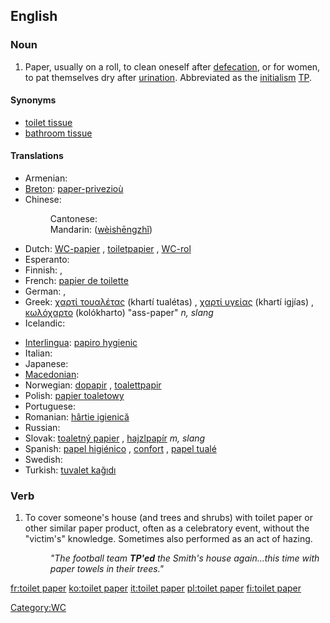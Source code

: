 ==English==

===Noun===
{{en-noun|sg=[[toilet]] [[paper]]}}

# Paper, usually on a roll, to clean oneself after [[defecation]], or for women, to pat themselves dry after [[urination]].  Abbreviated as the [[initialism]] [[TP]].

====Synonyms====
*[[toilet tissue]]
*[[bathroom tissue]]

====Translations====
{{trans-top|paper on a roll}}
* Armenian: {{t-|hy|զուգարանի թուղթ|tr=zugarani t’uġt’}}
* [[Breton]]: [[paper-privezioù]] {{m}}
* Chinese:
*: Cantonese: {{zh-ts|廁紙|厕纸}}
*: Mandarin: {{zh-ts|衛生紙|卫生纸}} ([[wèishēngzhǐ]])
* Dutch: [[WC-papier]] {{n}}, [[toiletpapier]] {{n}}, [[WC-rol]] {{m}}
* Esperanto: {{t-|eo|tualetpapero|xs=Esperanto}}
* Finnish: {{t-|fi|vessapaperi}}, {{t-|fi|wc-paperi}}
* French: [[papier de toilette]] {{m}}
* German: {{t+|de|Toilettenpapier|n}}, {{t+|de|Klopapier|n}}
* Greek: [[χαρτί τουαλέτας]] (khartí tualétas) {{n}}, [[χαρτί υγείας]] (khartí igjías) {{n}}, [[κωλόχαρτο]] (kolókharto) "ass-paper" ''n, slang''
* Icelandic: {{t-|is|klósettpappír|m}}
{{trans-mid}}
* [[Interlingua]]: [[papiro hygienic]]
* Italian: {{t-|it|carta igienica|f}}
* Japanese: {{t+|ja|トイレットペーパー|tr=toirettopēpā}}
* [[Macedonian]]: {{t|mk|тоалетна хартија|f|tr=toalétna hártija}}
* Norwegian: [[dopapir]] {{n}}, [[toalettpapir]] {{n}}
* Polish: [[papier toaletowy]] {{m}}
* Portuguese: {{t+|pt|papel higiênico|m}}
* Romanian: [[hârtie igienică]] {{f}}
* Russian: {{t+|ru|туалетная бумага|f|tr=tual'étnaja bumága}}
* Slovak: [[toaletný papier]] {{m}}, [[hajzlpapír]] ''m, slang''
* Spanish: [[papel higiénico]] {{m}}, [[confort]] {{m}} {{italbrac|Chile<!-- - originally a registered trademark-->}}, [[papel tualé]] {{m}} {{italbrac|Venezuela|colloquial}}
* Swedish: {{t+|sv|toalettpapper|n}}
* Turkish: [[tuvalet kağıdı]]
{{trans-bottom}}

===Verb===
{{en-verb}}

# {{US}} To cover someone's house (and trees and shrubs) with toilet paper or other similar paper product, often as a celebratory event, without the "victim's" knowledge.  Sometimes also performed as an act of hazing.
#:''"The football team '''TP'ed''' the Smith's house again...this time with paper towels in their trees."''

[[Category:WC]]

[[fr:toilet paper]]
[[ko:toilet paper]]
[[it:toilet paper]]
[[pl:toilet paper]]
[[fi:toilet paper]]